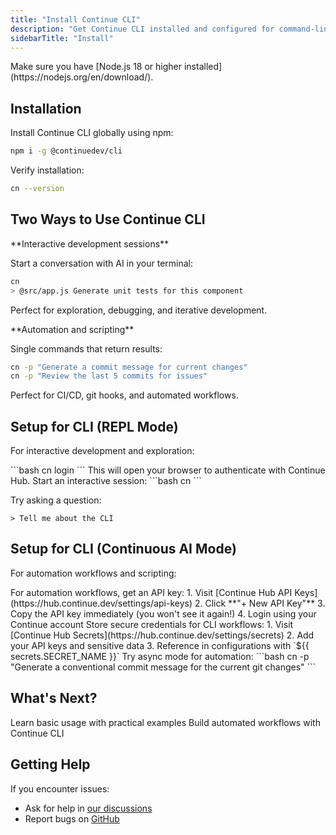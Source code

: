 ```yaml
---
title: "Install Continue CLI"
description: "Get Continue CLI installed and configured for command-line AI coding assistance and automation"
sidebarTitle: "Install"
---
```


<Info>
  Make sure you have [Node.js 18 or higher
  installed](https://nodejs.org/en/download/).
</Info>

## Installation

Install Continue CLI globally using npm:

```bash
npm i -g @continuedev/cli
```

Verify installation:

```bash
cn --version
```

## Two Ways to Use Continue CLI

<Tabs>
<Tab title="REPL Mode">
**Interactive development sessions**

Start a conversation with AI in your terminal:

```bash
cn
> @src/app.js Generate unit tests for this component
```

Perfect for exploration, debugging, and iterative development.

</Tab>

<Tab title="Continuous AI Mode">
**Automation and scripting**

Single commands that return results:

```bash
cn -p "Generate a commit message for current changes"
cn -p "Review the last 5 commits for issues"
```

Perfect for CI/CD, git hooks, and automated workflows.

</Tab>
</Tabs>

## Setup for CLI (REPL Mode)

For interactive development and exploration:

<Steps>
<Step title="Login to Continue CLI">
```bash
cn login
```
This will open your browser to authenticate with Continue Hub.
</Step>

<Step title="Test Interactive Mode">
Start an interactive session:
```bash
cn
```

Try asking a question:

```
> Tell me about the CLI
```

</Step>
</Steps>

## Setup for CLI (Continuous AI Mode)

For automation workflows and scripting:

<Steps>
<Step title="Get API Key for Automation">
For automation workflows, get an API key:
1. Visit [Continue Hub API Keys](https://hub.continue.dev/settings/api-keys)
2. Click **"+ New API Key"**
3. Copy the API key immediately (you won't see it again!)
4. Login using your Continue account
</Step>

<Step title="Add Secrets for Workflows">
Store secure credentials for CLI workflows:
1. Visit [Continue Hub Secrets](https://hub.continue.dev/settings/secrets)
2. Add your API keys and sensitive data
3. Reference in configurations with `${{ secrets.SECRET_NAME }}`
</Step>

<Step title="Test Async Mode">
Try async mode for automation:
```bash
cn -p "Generate a conventional commit message for the current git changes"
```
</Step>
</Steps>

## What's Next?

<CardGroup cols={2}>
<Card title="Quick Start Guide" icon="rocket" href="/cli/quick-start">
  Learn basic usage with practical examples
</Card>

<Card title="Create your first workflow" icon="gear" href="/guides/posthog-github-continuous-ai">
  Build automated workflows with Continue CLI
</Card>
</CardGroup>

## Getting Help

If you encounter issues:

- Ask for help in [our discussions](https://github.com/continuedev/continue/discussions)
- Report bugs on [GitHub](https://github.com/continuedev/continue)
